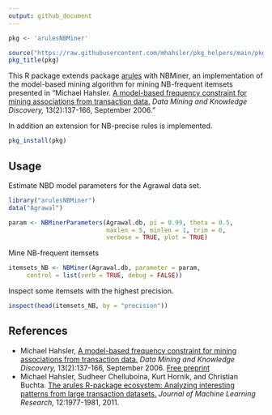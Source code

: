 ```yaml
---
output: github_document
---
```


```r
pkg <- 'arulesNBMiner'

source("https://raw.githubusercontent.com/mhahsler/pkg_helpers/main/pkg_helpers.R")
pkg_title(pkg)
```

This R package 
extends package [arules](https://github.com/mhahsler/arules) with
NBMiner, an implementation of the model-based mining algorithm 
for mining NB-frequent itemsets presented in "Michael Hahsler. [A
model-based frequency constraint for mining associations from
transaction data.](https://dx.doi.org/10.1007/s10618-005-0026-2) 
_Data Mining and Knowledge Discovery,_ 13(2):137-166, September 2006." 

In addition an extension for NB-precise rules is implemented. 


```r
pkg_install(pkg)
```

## Usage

Estimate NBD model parameters for the Agrawal data set.
```r
library("arulesNBMiner")
data("Agrawal")

param <- NBMinerParameters(Agrawal.db, pi = 0.99, theta = 0.5, 
                           maxlen = 5, minlen = 1, trim = 0, 
                           verbose = TRUE, plot = TRUE) 
```


Mine NB-frequent itemsets
```r
itemsets_NB <- NBMiner(Agrawal.db, parameter = param, 
     control = list(verb = TRUE, debug = FALSE))
```

Inspect some itemsets with the highest precision.

```r
inspect(head(itemsets_NB, by = "precision"))
```


## References

* Michael Hahsler, [A
model-based frequency constraint for mining associations from
transaction data.](https://dx.doi.org/10.1007/s10618-005-0026-2)
_Data Mining and Knowledge Discovery,_ 13(2):137-166,
September 2006. 
[Free preprint](https://michael.hahsler.net/research/nbd_dami2005/nbd_associationrules_dami2005.pdf)
* Michael Hahsler, Sudheer Chelluboina, Kurt Hornik, and Christian Buchta. [The arules R-package ecosystem: Analyzing interesting patterns from large transaction datasets.](https://jmlr.csail.mit.edu/papers/v12/hahsler11a.html) _Journal of Machine Learning Research,_ 12:1977-1981, 2011.

